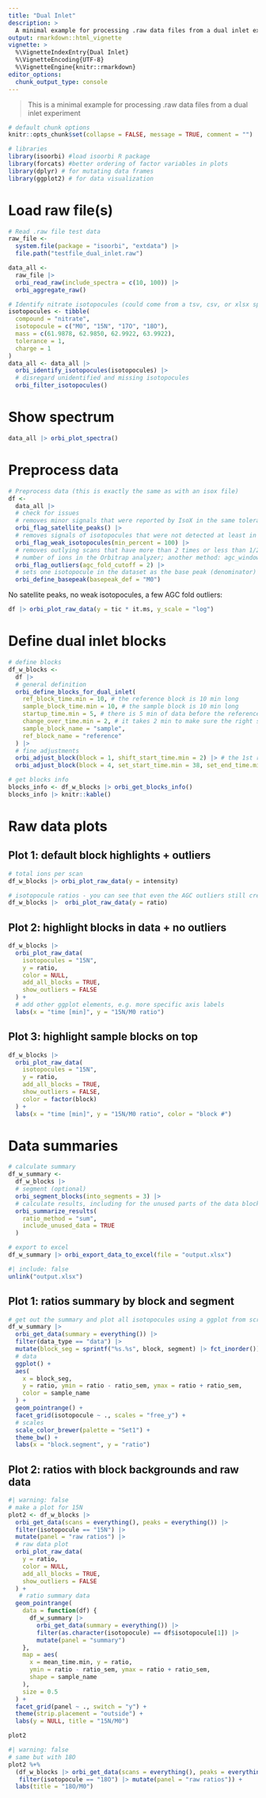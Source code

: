 ```yaml
---
title: "Dual Inlet"
description: >
  A minimal example for processing .raw data files from a dual inlet experiment
output: rmarkdown::html_vignette
vignette: >
  %\VignetteIndexEntry{Dual Inlet}
  %\VignetteEncoding{UTF-8}
  %\VignetteEngine{knitr::rmarkdown}
editor_options: 
  chunk_output_type: console
---
```


> This is a minimal example for processing .raw data files from a dual inlet experiment

```r
# default chunk options
knitr::opts_chunk$set(collapse = FALSE, message = TRUE, comment = "")
```

```r
# libraries
library(isoorbi) #load isoorbi R package
library(forcats) #better ordering of factor variables in plots
library(dplyr) # for mutating data frames
library(ggplot2) # for data visualization
```

# Load raw file(s)

```r
# Read .raw file test data
raw_file <- 
  system.file(package = "isoorbi", "extdata") |>
  file.path("testfile_dual_inlet.raw")

data_all <-
  raw_file |>
  orbi_read_raw(include_spectra = c(10, 100)) |>
  orbi_aggregate_raw()

# Identify nitrate isotopocules (could come from a tsv, csv, or xlsx spreadsheet instead)
isotopocules <- tibble(
  compound = "nitrate",
  isotopocule = c("M0", "15N", "17O", "18O"),
  mass = c(61.9878, 62.9850, 62.9922, 63.9922),
  tolerance = 1,
  charge = 1
)
data_all <- data_all |>
  orbi_identify_isotopocules(isotopocules) |>
  # disregard unidentified and missing isotopocules
  orbi_filter_isotopocules()
```

# Show spectrum

```r
data_all |> orbi_plot_spectra()
```

# Preprocess data

```r
# Preprocess data (this is exactly the same as with an isox file)
df <- 
  data_all |>
  # check for issues
  # removes minor signals that were reported by IsoX in the same tolerance window where the peak of interest is
  orbi_flag_satellite_peaks() |> 
  # removes signals of isotopocules that were not detected at least in min_percent scans
  orbi_flag_weak_isotopocules(min_percent = 100) |> 
  # removes outlying scans that have more than 2 times or less than 1/2 times the average
  # number of ions in the Orbitrap analyzer; another method: agc_window (see function documentation for more details)
  orbi_flag_outliers(agc_fold_cutoff = 2) |>
  # sets one isotopocule in the dataset as the base peak (denominator) for ratio calculation
  orbi_define_basepeak(basepeak_def = "M0") 
```

No satellite peaks, no weak isotopocules, a few AGC fold outliers:

```r
df |> orbi_plot_raw_data(y = tic * it.ms, y_scale = "log")
```

# Define dual inlet blocks

```r
# define blocks
df_w_blocks <-
  df |>
  # general definition
  orbi_define_blocks_for_dual_inlet(
    ref_block_time.min = 10, # the reference block is 10 min long
    sample_block_time.min = 10, # the sample block is 10 min long
    startup_time.min = 5, # there is 5 min of data before the reference block starts, to stabilize spray conditions
    change_over_time.min = 2, # it takes 2 min to make sure the right solution is measured after switching the valve
    sample_block_name = "sample",
    ref_block_name = "reference"
  ) |> 
  # fine adjustments
  orbi_adjust_block(block = 1, shift_start_time.min = 2) |> # the 1st reference block is shorter by 2 min, cut from the start
  orbi_adjust_block(block = 4, set_start_time.min = 38, set_end_time.min = 44) # the start and end of the 2nd reference block are manually set

# get blocks info
blocks_info <- df_w_blocks |> orbi_get_blocks_info()
blocks_info |> knitr::kable()
```

# Raw data plots

## Plot 1: default block highlights + outliers

```r
# total ions per scan
df_w_blocks |> orbi_plot_raw_data(y = intensity)

# isotopocule ratios - you can see that even the AGC outliers still create decent ratios
df_w_blocks |>  orbi_plot_raw_data(y = ratio)
```


## Plot 2: highlight blocks in data + no outliers

```r
df_w_blocks |> 
  orbi_plot_raw_data(
    isotopocules = "15N",
    y = ratio,
    color = NULL,
    add_all_blocks = TRUE,
    show_outliers = FALSE
  ) +
  # add other ggplot elements, e.g. more specific axis labels
  labs(x = "time [min]", y = "15N/M0 ratio")
```

## Plot 3: highlight sample blocks on top

```r
df_w_blocks |> 
  orbi_plot_raw_data(
    isotopocules = "15N",
    y = ratio,
    add_all_blocks = TRUE,
    show_outliers = FALSE,
    color = factor(block)
  ) +
  labs(x = "time [min]", y = "15N/M0 ratio", color = "block #")
```

# Data summaries

```r
# calculate summary
df_w_summary <- 
  df_w_blocks |>
  # segment (optional)
  orbi_segment_blocks(into_segments = 3) |>
  # calculate results, including for the unused parts of the data blocks
  orbi_summarize_results(
    ratio_method = "sum",
    include_unused_data = TRUE
  )

# export to excel
df_w_summary |> orbi_export_data_to_excel(file = "output.xlsx")
```

```r
#| include: false
unlink("output.xlsx")
```

## Plot 1: ratios summary by block and segment

```r
# get out the summary and plot all isotopocules using a ggplot from scratch
df_w_summary |>
  orbi_get_data(summary = everything()) |>
  filter(data_type == "data") |>
  mutate(block_seg = sprintf("%s.%s", block, segment) |> fct_inorder()) |>
  # data
  ggplot() +
  aes(
    x = block_seg,
    y = ratio, ymin = ratio - ratio_sem, ymax = ratio + ratio_sem,
    color = sample_name
  ) +
  geom_pointrange() +
  facet_grid(isotopocule ~ ., scales = "free_y") +
  # scales
  scale_color_brewer(palette = "Set1") +
  theme_bw() +
  labs(x = "block.segment", y = "ratio")
```

## Plot 2: ratios with block backgrounds and raw data

```r
#| warning: false
# make a plot for 15N
plot2 <- df_w_blocks |>
  orbi_get_data(scans = everything(), peaks = everything()) |>
  filter(isotopocule == "15N") |>
  mutate(panel = "raw ratios") |>
  # raw data plot
  orbi_plot_raw_data(
    y = ratio,
    color = NULL,
    add_all_blocks = TRUE,
    show_outliers = FALSE
  ) +
   # ratio summary data
  geom_pointrange(
    data = function(df) {
      df_w_summary |> 
        orbi_get_data(summary = everything()) |>
        filter(as.character(isotopocule) == df$isotopocule[1]) |> 
        mutate(panel = "summary")
    },
    map = aes(
      x = mean_time.min, y = ratio, 
      ymin = ratio - ratio_sem, ymax = ratio + ratio_sem,
      shape = sample_name
    ), 
    size = 0.5
  ) +
  facet_grid(panel ~ ., switch = "y") +
  theme(strip.placement = "outside") +
  labs(y = NULL, title = "15N/M0")

plot2
```

```r
#| warning: false
# same but with 18O
plot2 %+% 
  (df_w_blocks |> orbi_get_data(scans = everything(), peaks = everything()) |>
   filter(isotopocule == "18O") |> mutate(panel = "raw ratios")) +
  labs(title = "18O/M0")
```



